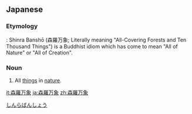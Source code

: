 ==Japanese==
{{ja-kanjitab|しん|ら|ばん|しょう|yomi=on}}

===Etymology===
{{compound|森羅|万象|lang=ja}}: Shinra Banshō (森羅万象; Literally meaning "All-Covering Forests and Ten Thousand Things") is a Buddhist idiom which has come to mean "All of Nature" or "All of Creation".

===Noun===
{{ja-noun|しんら ばんしょう}}

# {{lb|ja|idiomatic|Buddhism}} All [[thing]]s in [[nature]].

[[Category:Yojijukugo|しんらばんしょう]]

[[it:森羅万象]]
[[ja:森羅万象]]
[[zh:森羅万象]]
